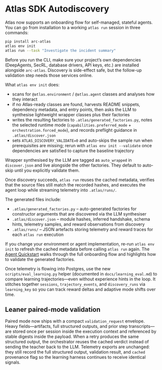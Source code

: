 # Atlas SDK Autodiscovery

Atlas now supports an onboarding flow for self-managed, stateful agents. You can go from installation to a working `atlas run` session in three commands:

```bash
pip install arc-atlas
atlas env init
atlas run --task "Investigate the incident summary"
```

Before you run the CLI, make sure your project’s own dependencies (DeepAgents, SecRL, database drivers, API keys, etc.) are installed alongside `arc-atlas`. Discovery is side-effect safe, but the follow-up validation step needs those services online.

What `atlas env init` does:

- scans for `@atlas.environment` / `@atlas.agent` classes and analyses how they interact
- if no Atlas-ready classes are found, harvests README snippets, dependency metadata, and entry points, then asks the LLM to synthesise lightweight wrapper classes plus their factories
- writes the resulting factories to `.atlas/generated_factories.py`, notes the selected runtime mode (`capabilities.preferred_mode` + `orchestration.forced_mode`), and records preflight guidance in `.atlas/discover.json`
- sets `ATLAS_DISCOVERY_VALIDATE=0` and auto-skips the sample run when prerequisites are missing; rerun with `atlas env init --validate` once dependencies are satisfied to capture the baseline trajectory

Wrapper synthesised by the LLM are tagged as `auto_wrapped` in `discover.json` and live alongside the other factories. They default to auto-skip until you explicitly validate them.

Once discovery succeeds, `atlas run` reuses the cached metadata, verifies that the source files still match the recorded hashes, and executes the agent loop while streaming telemetry into `.atlas/runs/`.

The generated files include:

- `.atlas/generated_factories.py` – auto-generated factories for constructor arguments that are discovered via the LLM synthesiser
- `.atlas/discover.json` – module hashes, inferred handshake, schema hints, telemetry samples, and reward observations from discovery
- `.atlas/runs/` – JSON artefacts storing telemetry and reward traces for each `atlas run` execution

If you change your environment or agent implementation, re-run `atlas env init` to refresh the cached metadata before calling `atlas run` again. The [Agent Quickstart](docs/sdk/quickstart.mdx) walks through the full onboarding flow and highlights how to validate the generated factories.

Once telemetry is flowing into Postgres, use the new `scripts/eval_learning.py` helper (documented in `docs/learning_eval.md`) to compare learning trajectories—even without experience hints in the loop. It stitches together `sessions`, `trajectory_events`, and `discovery_runs` via `learning_key` so you can track reward deltas and adaptive mode shifts over time.

## Leaner paired-mode validation

Paired mode now ships with a compact `validation_request` envelope. Heavy fields—artifacts, full structured outputs, and prior
step transcripts—are stored once per session inside the execution context and referenced by stable digests inside the
payload. When a retry produces the same structured output, the orchestrator reuses the cached verdict instead of sending the
teacher back to the LLM. Telemetry exports are unchanged: they still record the full structured output, validation result,
and `cached` provenance flag so the learning harness continues to receive identical signals.
